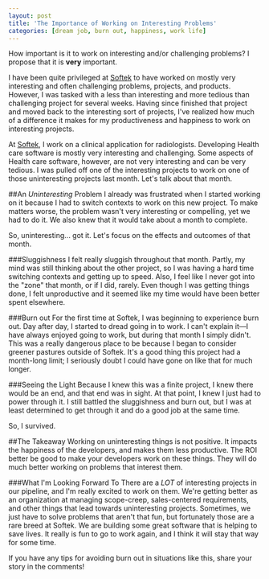 ```yaml
---
layout: post
title: 'The Importance of Working on Interesting Problems'
categories: [dream job, burn out, happiness, work life]
---
```


How important is it to work on interesting and/or challenging problems? I propose that it is **very** important.

I have been quite privileged at [Softek][softek] to have worked on mostly very interesting and often challenging problems, projects, and products. However, I was tasked with a less than interesting and more tedious than challenging project for several weeks. Having since finished that project and moved back to the interesting sort of projects, I've realized how much of a difference it makes for my productiveness and happiness to work on interesting projects.

At [Softek][softek], I work on a clinical application for radiologists. Developing Health care software is mostly very interesting and challenging. Some aspects of Health care software, however, are not very interesting and can be very tedious. I was pulled off one of the interesting projects to work on one of those uninteresting projects last month. Let's talk about that month.

##An _Uninteresting_ Problem
I already was frustrated when I started working on it because I had to switch contexts to work on this new project. To make matters worse, the problem wasn't very interesting or compelling, yet we had to do it. We also knew that it would take about a month to complete.

So, uninteresting... got it. Let's focus on the effects and outcomes of that month.

###Sluggishness
I felt really sluggish throughout that month. Partly, my mind was still thinking about the other project, so I was having a hard time switching contexts and getting up to speed. Also, I feel like I never got into the "zone" that month, or if I did, rarely. Even though I was getting things done, I felt unproductive and it seemed like my time would have been better spent elsewhere.

###Burn out
For the first time at Softek, I was beginning to experience burn out. Day after day, I started to dread going in to work. I can't explain it—I have always enjoyed going to work, but during that month I simply didn't. This was a really dangerous place to be because I began to consider greener pastures outside of Softek. It's a good thing this project had a month-long limit; I seriously doubt I could have gone on like that for much longer.

###Seeing the Light
Because I knew this was a finite project, I knew there would be an end, and that end was in sight. At that point, I knew I just had to power through it. I still battled the sluggishness and burn out, but I was at least determined to get through it and do a good job at the same time.

So, I survived.

##The Takeaway
Working on uninteresting things is not positive. It impacts the happiness of the developers, and makes them less productive. The ROI better be good to make your developers work on these things. They will do much better working on problems that interest them.

###What I'm Looking Forward To
There are a _LOT_ of interesting projects in our pipeline, and I'm really excited to work on them. We're getting better as an organization at managing scope-creep, sales-centered requirements, and other things that lead towards uninteresting projects. Sometimes, we just have to solve problems that aren't that fun, but fortunately those are a rare breed at Softek. We are building some great software that is helping to save lives. It really is fun to go to work again, and I think it will stay that way for some time.

If you have any tips for avoiding burn out in situations like this, share your story in the comments!

[softek]: http://www.softekinc.com
